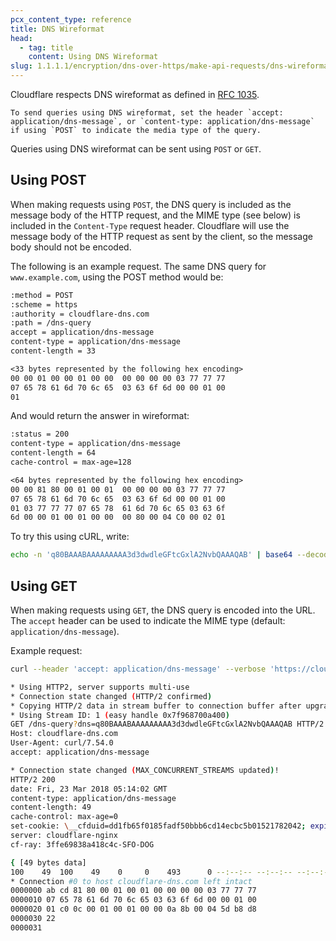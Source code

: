 ```yaml
---
pcx_content_type: reference
title: DNS Wireformat
head:
  - tag: title
    content: Using DNS Wireformat
slug: 1.1.1.1/encryption/dns-over-https/make-api-requests/dns-wireformat
---
```


Cloudflare respects DNS wireformat as defined in [RFC 1035](https://www.rfc-editor.org/rfc/rfc1035.html).

    To send queries using DNS wireformat, set the header `accept: application/dns-message`, or `content-type: application/dns-message` if using `POST` to indicate the media type of the query.

Queries using DNS wireformat can be sent using `POST` or `GET`.

## Using POST

When making requests using `POST`, the DNS query is included as the message body of the HTTP request, and the MIME type (see below) is included in the `Content-Type` request header. Cloudflare will use the message body of the HTTP request as sent by the client, so the message body should not be encoded.

The following is an example request. The same DNS query for `www.example.com`, using the POST method would be:

```txt
:method = POST
:scheme = https
:authority = cloudflare-dns.com
:path = /dns-query
accept = application/dns-message
content-type = application/dns-message
content-length = 33

<33 bytes represented by the following hex encoding>
00 00 01 00 00 01 00 00  00 00 00 00 03 77 77 77
07 65 78 61 6d 70 6c 65  03 63 6f 6d 00 00 01 00
01
```

And would return the answer in wireformat:

```txt
:status = 200
content-type = application/dns-message
content-length = 64
cache-control = max-age=128

<64 bytes represented by the following hex encoding>
00 00 81 80 00 01 00 01  00 00 00 00 03 77 77 77
07 65 78 61 6d 70 6c 65  03 63 6f 6d 00 00 01 00
01 03 77 77 77 07 65 78  61 6d 70 6c 65 03 63 6f
6d 00 00 01 00 01 00 00  00 80 00 04 C0 00 02 01
```

To try this using cURL, write:

```sh
echo -n 'q80BAAABAAAAAAAAA3d3dwdleGFtcGxlA2NvbQAAAQAB' | base64 --decode | curl --header 'content-type: application/dns-message' --data-binary @- https://cloudflare-dns.com/dns-query --output - | hexdump
```

## Using GET

When making requests using `GET`, the DNS query is encoded into the URL. The `accept` header can be used to indicate the MIME type (default: `application/dns-message`).

Example request:

```sh
curl --header 'accept: application/dns-message' --verbose 'https://cloudflare-dns.com/dns-query?dns=q80BAAABAAAAAAAAA3d3dwdleGFtcGxlA2NvbQAAAQAB' | hexdump
```

```sh output
* Using HTTP2, server supports multi-use
* Connection state changed (HTTP/2 confirmed)
* Copying HTTP/2 data in stream buffer to connection buffer after upgrade: len=0
* Using Stream ID: 1 (easy handle 0x7f968700a400)
GET /dns-query?dns=q80BAAABAAAAAAAAA3d3dwdleGFtcGxlA2NvbQAAAQAB HTTP/2
Host: cloudflare-dns.com
User-Agent: curl/7.54.0
accept: application/dns-message

* Connection state changed (MAX_CONCURRENT_STREAMS updated)!
HTTP/2 200
date: Fri, 23 Mar 2018 05:14:02 GMT
content-type: application/dns-message
content-length: 49
cache-control: max-age=0
set-cookie: \__cfduid=dd1fb65f0185fadf50bbb6cd14ecbc5b01521782042; expires=Sat, 23-Mar-19 05:14:02 GMT; path=/; domain=.cloudflare.com; HttpOnly
server: cloudflare-nginx
cf-ray: 3ffe69838a418c4c-SFO-DOG

{ [49 bytes data]
100    49  100    49    0     0    493      0 --:--:-- --:--:-- --:--:--   494
* Connection #0 to host cloudflare-dns.com left intact
0000000 ab cd 81 80 00 01 00 01 00 00 00 00 03 77 77 77
0000010 07 65 78 61 6d 70 6c 65 03 63 6f 6d 00 00 01 00
0000020 01 c0 0c 00 01 00 01 00 00 0a 8b 00 04 5d b8 d8
0000030 22
0000031
```
